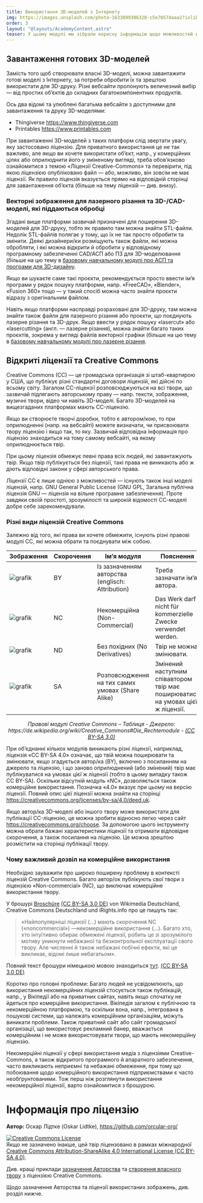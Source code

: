 ```yaml
---
title: Використання 3D-моделей з Інтернету
img: https://images.unsplash.com/photo-1633899306328-c5e70574aaa2?ixlib=rb-4.0.3&ixid=MnwxMjA3fDB8MHxwaG90by1wYWdlfHx8fGVufDB8fHx8&auto=format&fit=crop&w=2069&q=80
order: 3
layout: "@layouts/AcademyContent.astro"
teaser: У цьому модулі ми зібрали корисну інформацію щодо можливостей використання 3D-моделей з інтернету.
---
```


## Завантаження готових 3D-моделей

Замість того щоб створювати власні 3D-моделі, можна завантажити готові моделі з Інтернету, за потреби обробити їх та зрештою використати для 3D-друку. Різні вебсайти пропонують величезний вибір — від простих об’єктів до складних багатокомпонентних продуктів.

Ось два відомі та улюблені багатьма вебсайти з доступними для завантаження та друку 3D-моделями:
- Thingiverse https://www.thingiverse.com
- Printables https://www.printables.com

При завантаженні 3D-моделей з таких платформ слід звертати увагу, яку застосовано ліцензію. Для приватного використання це не так важливо, але якщо ви хочете використати об’єкт, напр., у комерційних цілях або оприлюднити його у зміненому вигляді, треба обов’язково ознайомитися з темою «Ліцензії Creative-Commons» та перевірити, під якою ліцензією опубліковано файл — або, можливо, він зовсім не має ліцензії. Як правило ліцензія вказується прямо на відповідній сторінці для завантаження об’єкта (більше на тему ліцензій — див. внизу).

### Векторні зображення для лазерного різання та 3D-/CAD-моделі, які піддаються обробці

Згадані вище платформи зазвичай призначені для поширення 3D-моделей для 3D-друку, тобто як правило там можна знайти STL-файли. Недолік STL-файлів полягає у тому, що їх не так просто обробити та змінити. Деякі дизайнери/ки розміщують також файли, які можна обробляти, і які можна відкрити й обробити у відповідному програмному забезпеченні CAD/АСП або ПЗ для 3D-моделювання (більше на цю тему в [базовому навчальному модулі про АСП та програми для 3D-дизайну](/ua/academy/3dmodels/3ddesign).

Якщо ви шукаєте саме такі проєкти, рекомендується просто ввести ім’я програми у рядок пошуку платформи, напр. «FreeCAD», «Blender», «Fusion 360» тощо — у такий спосіб можна часто знайти проєкти відразу з оригінальним файлом. 

Навіть якщо платформи насправді розраховані для 3D-друку, там можна знайти також файли для лазерного різання або проєкти, що поєднують лазерне різання та 3D-друк. Якщо ввести у рядок пошуку «lasercut» або «lasercutting» (англ. — лазерне різання), можна знайти багато таких проєктів, зокрема у вигляді файлів векторної графіки (більше на цю тему в [базовому навчальному модулі про лазерне різання](/ua/academy/digitalproduction/lasercutting).


## Відкриті ліцензії та Creative Commons

Creative Commons (CC) — це громадська організація зі штаб-квартирою у США, що публікує різні стандартні договори ліцензій, які дійсні по всьому світу. Загалом CC-ліцензії розповсюджуються на всі твори, що зазвичай підлягають авторському праву — напр. тексти, зображення, музичні твори, відео чи навіть 3D-моделі. Багато 3D-моделей на вищезгаданих платформах мають CC-ліцензію.

Якщо ви створюєте творчі доробки, тобто є автором/кою, то при оприлюдненні (напр. на вебсайті) можете визначати, чи присвоювати твору ліцензію і якщо так, то яку. Зазвичай відповідна інформація про ліцензію знаходиться на тому самому вебсайті, на якому оприлюднюється твір.

При цьому ліцензія обмежує певні права всіх людей, які завантажують твір. Якщо твір публікується без ліцензії, такі права не виникають або ж діють відповідні закони у сфері авторського права.

Ліцензії CC є лише однією з можливостей — існують також інші моделі ліцензій, напр. GNU General Public License (GNU GPL, Загальна публічна ліцензія GNU — ліцензія на вільне програмне забезпечення). Проте завдяки своїй простоті, зрозумілості та широкій відомості СС-моделі добре себе зарекомендували.

### Різні види ліцензій Creative Commons

Залежно від того, які права ви хочете обмежити, існують різні правові модулі CC, які можна обрати та поєднувати між собою.

| Зображення | Скорочення | Ім’я модуля | Пояснення |
| - | - | - | - | 
| ![grafik](images/academy/3dmodels/3dmodelsinternet/1_BY.png) | BY | Із зазначенням авторства (englisch: Attribution) | Треба зазначати ім’я автора. |
| ![grafik](images/academy/3dmodels/3dmodelsinternet/2_NC.png) | NC | Некомерційна (Non-Commercial) | Das Werk darf nicht für kommerzielle Zwecke verwendet werden. |
| ![grafik](images/academy/3dmodels/3dmodelsinternet/3_ND.png) | ND | Без похідних (No Derivatives) | Твір не можна змінювати. |
| ![grafik](images/academy/3dmodels/3dmodelsinternet/4_SA.png) | SA | Розповсюдження на тих самих умовах (Share Alike) | Змінений наступним співавтором твір має поширюватися на умовах цієї ж ліцензії. |

<p align="center"> <i> Правові модулі Creative Commons – Таблиця - Джерело: https://de.wikipedia.org/wiki/Creative_Commons#Die_Rechtemodule - <a href="https://creativecommons.org/licenses/by-sa/3.0/">(CC BY-SA 3.0)</a> </i> </p>


При об’єднанні кількох модулів виникають різні ліцензії, наприклад, ліцензія «CC BY-SA 4.0» означає, що твій можна поширювати та змінювати, якщо згадується автор/ка (BY), включно з посиланням на джерело та ліцензію, і що заново оприлюднений (або змінений) твір має публікуватися на умовах цієї ж ліцензії (тобто в цьому випадку також CC BY-SA). Оскільки відсутній модуль «NC», дозволяється також комерційне використання. Позначка «4.0» вказує при цьому на версію ліцензії. Повний опис цієї ліцензії можна знайти на сторінці https://creativecommons.org/licenses/by-sa/4.0/deed.uk.

Якщо автор/ка 3D-моделі або іншого твору може використати для публікації CC-ліцензію, це можна зробити відносно легко через сайт https://creativecommons.org/choose. За допомогою цього інструменту можна обрати бажані характеристики ліцензії та отримати відповідне скорочення, а також посилання на ліцензію. Це можна зрештою розмістити на сторінці публікації твору.

### Чому важливий дозвіл на комерційне використання

Необхідно зауважити про широко поширену проблему в контексті ліцензій Creative Commons. Багато автор/ок публікують свої твори з ліцензією «Non-commercial» (NC), що виключає комерційне використання твору.

У брошурі [Broschüre](https://upload.wikimedia.org/wikipedia/commons/5/51/Freies_Wissen_dank_Creative-Commons-Lizenzen_Folgen%2C_Risiken_und_Nebenwirkungen_der_Bedingung_nicht-kommerziell_%E2%80%93_NC.pdf) [(CC BY-SA 3.0 DE)](https://creativecommons.org/licenses/by-sa/3.0/de/) von Wikimedia Deutschland, Creative Commons Deutschland und iRights.info про це пишуть так:

> «Найпопулярніші ліцензії (...) мають скорочення NC («noncommercial») —некомерційне використання (...). Багато хто, хто інтуїтивно обирає обмежені ліцензії, робить це зі зрозумілого мотиву уникнути небажаної та безконтрольної експлуатації свого твору. Але численні й також небажані побічні ефекти, які це викликає, відомі лише небагатьом».

Повний текст брошури німецькою мовою знаходиться [тут](https://upload.wikimedia.org/wikipedia/commons/5/51/Freies_Wissen_dank_Creative-Commons-Lizenzen_Folgen%2C_Risiken_und_Nebenwirkungen_der_Bedingung_nicht-kommerziell_%E2%80%93_NC.pdf). [(CC BY-SA 3.0 DE)](https://creativecommons.org/licenses/by-sa/3.0/de/)

Коротко про головні проблеми: Багато людей не усвідомлюють, що використання некомерційних ліцензій стосується також публікацій, напр., у Вікіпедії або на приватних сайтах, навіть якщо спочатку не йдеться про комерційне використання. Вікіпедія загалом є публічною та некомерційною платформою, та оскільки вона, напр., інтегрована в пошукові системи, що належать комерційним організаціям, можуть виникати проблеми. Також приватний сайт або сайт громадської організації, що використовує рекламний банер, вважається комерційним і не може використовувати твори, що мають некомерційну ліцензію.

Некомерційні ліцензії у сфері використання медіа з ліцензіями Creative-Commons, а також відкритого програмного й апаратного забезпечення, часто викликають неприємні та небажані обмеження, при тому що побоювання щодо комерційного використання підприємствами є часто необґрунтованими. Тож перш ніж розглянути використання некомерційної ліцензії, варто ознайомитися з брошурою.


# Інформація про ліцензію

**Автор:** Оскар Лідтке (Oskar Lidtke), https://github.com/orcular-org/

<a rel="license" href="http://creativecommons.org/licenses/by-sa/4.0/"><img alt="Creative Commons License" style="border-width:0" src="https://i.creativecommons.org/l/by-sa/4.0/88x31.png" /></a><br />Якщо не зазначено інакше, цей твір ліцензовано в рамках міжнародної <a rel="ліцензії" href="http://creativecommons.org/licenses/by-sa/4.0/">Creative Commons Attribution-ShareAlike 4.0 International License (CC BY-SA 4.0)</a>.

Див. кращі приклади [зазначення Авторства](https://wiki.creativecommons.org/wiki/Best_practices_for_attribution) та [створення власного твору](https://wiki.creativecommons.org/wiki/Marking_your_work_with_a_CC_license) з ліцензією Creative Commons.

Щодо зазначення Авторства та ліцензії використаних зображень, див. розділ нижче.
